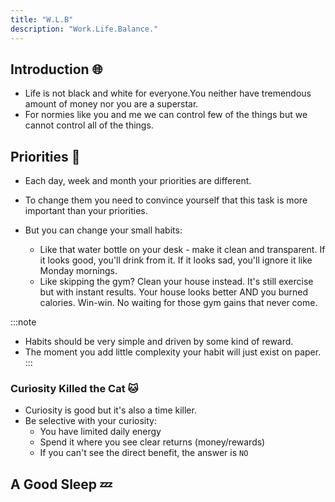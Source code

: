 ```yaml
---
title: "W.L.B"
description: "Work.Life.Balance."
---
```


## Introduction 🌐

- Life is not black and white for everyone.You neither have tremendous amount of money nor you are a superstar.
- For normies like you and me we can control few of the things but we cannot control all of the things.

## Priorities 📝

- Each day, week and month your priorities are different.
- To change them you need to convince yourself that this task is more important than your priorities.

- But you can change your small habits:

  - Like that water bottle on your desk - make it clean and transparent. If it looks good, you'll drink from it. If it looks sad, you'll ignore it like Monday mornings.
  - Like skipping the gym? Clean your house instead. It's still exercise but with instant results. Your house looks better AND you burned calories. Win-win. No waiting for those gym gains that never come.

:::note
- Habits should be very simple and driven by some kind of reward.
- The moment you add little complexity your habit will just exist on paper.
:::

### Curiosity Killed the Cat 🐱

- Curiosity is good but it's also a time killer.
- Be selective with your curiosity:
  - You have limited daily energy
  - Spend it where you see clear returns (money/rewards)
  - If you can't see the direct benefit, the answer is `NO`

## A Good Sleep 💤


